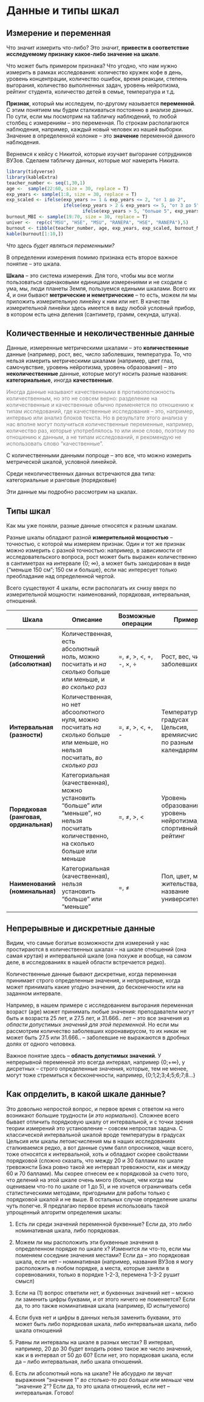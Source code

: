 # Данные и типы шкал {#scales}

## Измерение и переменная

Что значит измерить что-либо? Это значит, **привести в соответствие исследуемому признаку какое-либо значение на шкале**.

Что может быть примером признака? Что угодно, что нам нужно измерить в рамках исследования: количество кружек кофе в день, уровень концентрации, количество ошибок, время реакции, степень выгорания, количество выполненных задач, уровень нейротизма, рейтинг студента, количество детей в семье, температура и т.д.

**Признак**, который мы исследуем, по-другому называется **переменной**. С этим понятием мы будем сталкиваться постоянно в анализе данных. По сути, если мы посмотрим на табличку наблюдений, то любой столбец с измерениям -- это переменная. По строкам располагаются наблюдения, например, каждый новый человек из нашей выборки. Значение в  определенной колонке -- это **значение** переменной данного наблюдения.

Вернемся к кейсу с Никитой, которые изучает выгорание сотрудников ВУЗов. Сделаем табличку данных, которые мог намерить Никита.

```r
library(tidyverse)
library(kableExtra)
teacher_number <- seq(1,30,1)
age <-  sample(22:60, size = 30, replace = T)
exp_years <- sample(1:8, size = 30, replace = T)
exp_scaled <- ifelse(exp_years >= 1 & exp_years <= 2, "от 1 до 2",
                     ifelse(exp_years > 2 & exp_years <= 5, "от 3 до 5",
                            ifelse(exp_years > 5, "больше 5", exp_years)))
burnout_MBI <- sample(19:70, size = 30, replace = T)
univer <-  rep(c("MSU", "HSE", "MSU", "RANEPA", "HSE", "RANEPA"),5)
burnout <- tibble(teacher_number, age, exp_years, exp_scaled, burnout_MBI, univer)
kable(burnout[1:10,])
```
<!--kable(burnout) %>% scroll_box(width = "100%")-->

*Что здесь будет являться переменными?*

В определении измерения помимо признака есть второе важное понятие -- это шкала.

**Шкала** -- это система измерения. Для того, чтобы мы все могли пользоваться одинаковыми единицами измерениями и не сходили с ума, мы, люди планеты Земля, пользуемся едиными шкалами. Всего их 4, и они бывают **метрические и неметрические** -- то есть, можем ли мы приложить измерительную линейку к ним или нет. В качестве измерительной линейки здесь имеется в виду любой условный прибор, в котором есть цена деления (сантиметр, грамм, секунда, штука).

## Количественные и неколичественные данные

Данные, измеренные метрическими шкалами -- это **количественные** данные (например, рост, вес, число заболевших, температура. То, что нельзя измерить метрическими шкалами (например, цвет глаз, самочувствие, уровень нейротизма, уровень образования) -- это **неколичественные** данные, которые могут носить разные названия: **категориальные**, иногда **качественные**. 

<span style="color: grey;">Иногда данные называют качественными в противоположность количественным, но это не совсем верно: разделение на количественные и качественные обычно применяется по отношению к типам исследований, где качественные исследования -- это, например, интервью или анализ блоков текста. Но в результате этого анализа у нас вполне могут получиться количественные переменные, например, количество раз, которые употреблялось то или иное слово, поэтому по отношению к данным, а не типам исследований, я рекомендую не использовать слово "качественные". </span>

С количественными данными попроще -- это все, что можно измерить метрической шкалой, условной линейкой.

Среди неколичественных данных встречаются два типа: категориальные и ранговые (порядковые) 

Эти данные мы подробно рассмотрим на шкалах.

## Типы шкал

Как мы уже поняли, разные данные относятся к разным шкалам. 

Разные шкалы обладают разной **измерительной мощностью** -- точностью, с которой мы измеряем признак. Один и тот же признак можно измерить с разной точностью: например, в зависимости от исследовательского вопроса, рост может быть выражен количественно в сантиметрах на интервале {0; ∞}, а может быть закодирован в виде {"меньше 150 см"; 150 см и больше}, если нас интересует только преобладание над определенной чертой. 

Всего существуют 4 шкалы, если располагать их снизу вверх по измерительной мощности: наименований, порядковая, интервальная, отношений.

Шкала | Описание                                       | Возможные операции | Примеры              | 
------| -----------------------------------------------| ------------------ | -------------------- | 
**Отношений (абсолютная)** | Количественная, есть абсолютный ноль, можно посчитать и *на сколько* больше или меньше, и *во сколько раз* | =, $\neq$, >, <, +, -, ×, ÷ | Рост, вес, число заболевших | 
**Интервальная (разности)** | Количественная, но нет абсоолютного нуля, можно посчитать  *на сколько* больше или меньше, но нельзя посчитать, *во сколько раз* | =, $\neq$, >, <, +, - | Температура в градусах Цельсия, времяисчисление по разным календарям | 
**Порядковая (ранговая, ординальная)** | Категориальная (качественная), можно установить "больше" или "меньше", но нельзя посчитать количественно, на сколько больше или меньше | =, $\neq$, >, < | Уровень образования, уровень нейротизма, спортивный рейтинг | 
**Наименований (номинальная)** | Категориальная (качественная), нельзя установить "больше" или "меньше" | =, $\neq$ | Пол, цвет, место жительства, название университета | 


## Непрерывные и дискретные данные

Видим, что самые богатые возможности для измерений у нас простираются в количественных шкалах -- на шкале отношений (она самая крутая) и интервальной шкале (она похуже и вообще, на самом деле, в исследованиях в нашей области встречается редко).

Количественные данные бывают дискретные, когда переменная принимает строго определенные значения, и непрерывные, когда может принимать какие угодно значения, до бесконечности или на заданном интервале.

Например, в нашем примере с исследованием выгорания переменная возраст (age) может принимать любые значения: преподаватели могут быть и возраста 25 лет, и 27.5 лет, и 31.666.. лет -- это все значения из *области допустимых значений для этой переменной*. Но если мы рассмотрим количество заболевших коронавирусом, то их никак не может быть 27.5 или 31.666.. -- заболевшие не выражаются в дробных долях от одного человека.

Важное понятие здесь -- **область допустимых значений**. У непрерывной переменной это всегда интервал, например {0;+∞}, у дисретных -- строго определенные значения, которые, тем не менее, могут тоже стремиться к бесконечности, например, {0;1;2;3;4;5;6;7;8...}

## Как опрделить, в какой шкале данные?

Это довольно непростой вопрос, и первое время с ответом на него возникают большие трудности (*и это нормально*). Сложнее всего бывает отличить порядковую шкалу от интервальной, и с точки зрения теории измерений это установление -- совсем непростая задача. С классической интервальной шкалой вроде температуры в градусах Цельсия или шкалы летоисчисления мы в наших исследованиях сталкиваемся редко, а вот данные сумм балл опросников, чаще всего, тоже относятся к интервальной, хоть и обладают скорее свойствами порядковой (сложно сказать, что между 20 и 30 баллами по шкале тревожнсти Бэка ровно такой же интервал тревожности, как и между 60 и 70 баллами). Мы скорее отнесем ее к порядковой за счето того, что делений на этой шкале очень много (больше, чем когда мы оцениваем что-то по шкале от 1 до 5), и не хочется ограничивать себя статистическими методами, пригодными для работы только с порядковой шкалой и не выше. В остальных случае определение шкалы чуть полегче. Я предлагаю первое время использовать такой упрощенный алгоритм определения шкалы:

1. Есть ли среди значений переменной буквенные? Если да, это либо номинативная шкала, либо порядковая.

2. Можем ли мы расположить эти буквенные значения в определенном порядке по шкале х? Изменится ли что-то, если мы поменяем соседние значения местами? Если да -- это порядковая шкала, если нет -- номинативная (например, названия ВУЗов я могу расположить в любом порядке, а места, которые заняли в соревнованиях, только в порядке 1-2-3, перемена 1-3-2 рушит смысл)

3. Если на (1) вопрос ответили нет, и буквенных значений нет -- можно ли заменить цифры буквами, и от этого ничего не поменяется? Если да, то это также номинативная шкала (например, ID испытуемого)

4. Если букв нет и цифры в данных нельзя заменить буквами, это может быть либо порядковая шкала, либо интервальная шкала, либо шкала отношений

5. Равны ли интервалы на шкале в разных местах? В интервал, например, 20 до 30 будет входить ровно такое же число значений, как и в интервал от 50 до 60? Если нет, это порядковая шкала, если да -- либо интервальная, либо шкала отношений.

6. Есть ли абсолютный ноль на шкале? Не абсурдно ли звучат выражения "значение 1" *во столько-то раз больше или меньше* чем "значение 2"? Если да, то это шкала отношений, если нет -- интервальная. Готово! 

<!--chapter:end-->




